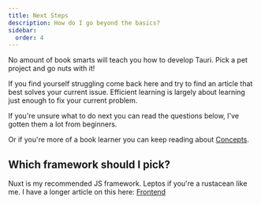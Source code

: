 ```yaml
---
title: Next Steps
description: How do I go beyond the basics?
sidebar:
  order: 4
---
```



<SimonSays title="Practise, practise, practise!">
No amount of book smarts will teach you how to develop Tauri. Pick a pet project and go nuts with it!

If you find yourself struggling come back here and try to find an article that best solves your current issue. Efficient learning is largely about learning just enough to fix your current problem.

If you're unsure what to do next you can read the questions below, I've gotten them a lot from beginners.

Or if you're more of a book learner you can keep reading about [Concepts](/concepts).

</SimonSays>

## Which framework should I pick?

Nuxt is my recommended JS framework. Leptos if you're a rustacean like me. I have a longer article on this here: [Frontend](/frontend)
